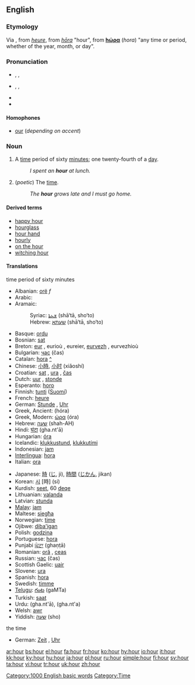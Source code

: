 ==English==

{{rank|thousand|looking|John|366|hour|air|reason|feel}}

===Etymology===
Via {{ME.}}, from {{OF.}} ''[[heure]]'', from {{L.}} ''[[hōra]]'' "hour", from 
{{AGr.}} '''[[hώρα]]''' (''hora'') "any time or period, whether of the year, month, or day".

===Pronunciation===
*{{italbrac|[[RP]], Australia}} {{AHD|ouə(r)}}, {{IPA|/aʊə(ɹ)/}}, {{SAMPA|/aU@(r)/}}
*{{italbrac|US, Canada}} {{AHD|our}}, {{IPA|/aʊɹ/ ''or'' /aʊɚ/}}, {{SAMPA|/aUr/}}
*{{audio|en-us-hour.ogg|Audio (US)}}
*{{rhymes|aʊə(r)}}

====Homophones====
*[[our]] (''depending on accent'')

===Noun===
{{wikipedia}}
{{en-noun}}

# A [[time]] period of sixty [[minute]]s; one twenty-fourth of a [[day]].
#: ''I spent an '''hour''' at lunch.''
# (''poetic'') The [[time]].
#: ''The '''hour''' grows late and I must go home.''

====Derived terms====
*[[happy hour]]
*[[hourglass]]
*[[hour hand]]
*[[hourly]]
*[[on the hour]]
*[[witching hour]]

====Translations====
;time period of sixty minutes
{{top}}
*Albanian: [[orë]] ''f''
*Arabic: {{ARchar|[[ساعة]]}} {{IPAchar|(sāʕa)}} {{f}}
*Aramaic:
*:Syriac: [[ܫܥܬܐ]] (shā‘tā, sho‘to) {{f}}
*:Hebrew: [[שעתא]] (shā‘tā, sho‘to) {{f}}
*Basque: [[ordu]]
*Bosnian: [[sat#Bosnian|sat]] {{m}}
*Breton: [[eur]] {{f}}, eurioù {{p}}, eureier, [[eurvezh]] {{f}}, eurvezhioù {{p}}
*Bulgarian: [[час]] (čas) {{m}}
*Catalan: [[hora]] {{f}} [[:ca:hora|^]]
*Chinese: [[小時]], [[小时]] (xiǎoshí)
*Croatian: [[sat]] {{m}}, [[ura]] {{f}}, [[čas]] {{m}}
*Dutch: [[uur]] {{n}}, [[stonde]] {{f}}
*Esperanto: [[horo]]
*Finnish: [[tunti]] ([[:fi:tunti|Suomi]])
*French: [[heure]] {{f}}
*German: [[Stunde]] {{f}}, [[Uhr]] {{f}}
*Greek, Ancient: {{IPAchar|[[ὥρα]]}} (hóra)  {{f}}
*Greek, Modern: [[ώρα]] (óra) {{f}}
*Hebrew: [[שעה]] (shah-AH)
*Hindi: [[घंटा]] (gha.nt'ā)
*Hungarian: [[óra]]
*Icelandic: [[klukkustund]], [[klukkutími]]
*Indonesian: [[jam]]
*[[Interlingua]]: [[hora]]
*Italian: [[ora]] {{f}}
{{mid}}
*Japanese: [[時]] ([[じ]], ji), [[時間]] ([[じかん]], jikan)
*Korean: [[시]] [時] (si)
*Kurdish: [[seet]], 60 [[deqe]]
*Lithuanian: [[valanda]] {{f}}
*Latvian: [[stunda]] {{f}}
*[[Malay]]: [[jam]]
*Maltese: [[siegħa]]
*Norwegian: [[time]]
*Ojibwe: [[diba'igan]]
*Polish: [[godzina]] {{f}}
*Portuguese: [[hora]] {{f}}
*Punjabi [[ਘੰਟਾ]] (ghaṇṭā)
*Romanian: [[oră]] {{f}}, [[ceas]] {{mf}}
*Russian: [[час]] (čas) {{f}}
*Scottish Gaelic: [[uair]]
*Slovene: [[ura]] {{f}}
*Spanish: [[hora]] {{f}}
*Swedish: [[timme]] {{c}}
*[[Telugu]]: [[గంట]] (gaMTa)
*Turkish: [[saat]]
*Urdu: {{URchar|[[گھنٹا]]}} (gha.nt'ā), {{URchar|[[گھنٹہ]]}} (gha.nt'a)
*Welsh: [[awr]] {{f}}
*Yiddish: [[שעה]] (sho) {{f}}
{{bottom}}

;the time
{{top}}
*German: [[Zeit]] {{f}}, [[Uhr]]
{{mid}}
{{bottom}}

[[Category:1000 English basic words]]
[[Category:Time]]

[[ar:hour]]
[[bs:hour]]
[[el:hour]]
[[fa:hour]]
[[fr:hour]]
[[ko:hour]]
[[hy:hour]]
[[io:hour]]
[[it:hour]]
[[kk:hour]]
[[ky:hour]]
[[hu:hour]]
[[ja:hour]]
[[pl:hour]]
[[ru:hour]]
[[simple:hour]]
[[fi:hour]]
[[sv:hour]]
[[ta:hour]]
[[vi:hour]]
[[tr:hour]]
[[uk:hour]]
[[zh:hour]]